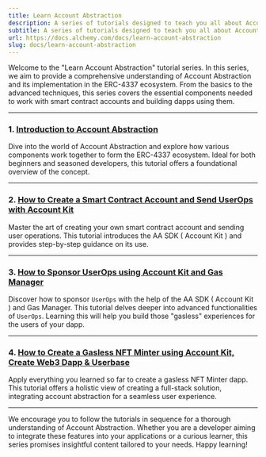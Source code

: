 ```yaml
---
title: Learn Account Abstraction
description: A series of tutorials designed to teach you all about Account Abstraction and building dapps with smart contract accounts
subtitle: A series of tutorials designed to teach you all about Account Abstraction and building dapps with smart contract accounts
url: https://docs.alchemy.com/docs/learn-account-abstraction
slug: docs/learn-account-abstraction
---
```


Welcome to the "Learn Account Abstraction" tutorial series. In this series, we aim to provide a comprehensive understanding of Account Abstraction and its implementation in the ERC-4337 ecosystem. From the basics to the advanced techniques, this series covers the essential components needed to work with smart contract accounts and building dapps using them.

***

### **1. [Introduction to Account Abstraction](/docs/introduction-to-account-abstraction)**

Dive into the world of Account Abstraction and explore how various components work together to form the ERC-4337 ecosystem. Ideal for both beginners and seasoned developers, this tutorial offers a foundational overview of the concept.

***

### **2. [How to Create a Smart Contract Account and Send UserOps with Account Kit](/docs/how-to-create-a-modular-smart-contract-account-and-send-userops-with-account-kit)**

Master the art of creating your own smart contract account and sending user operations. This tutorial introduces the AA SDK ( Account Kit ) and provides step-by-step guidance on its use.

***

### **3. [How to Sponsor UserOps using Account Kit and Gas Manager](/docs/how-to-sponsor-userops-using-aa-sdk-and-gas-manager)**

Discover how to sponsor `UserOps` with the help of the AA SDK ( Account Kit ) and Gas Manager. This tutorial delves deeper into advanced functionalities of `UserOps`. Learning this will help you build those "gasless" experiences for the users of your dapp.

***

### **4. [How to Create a Gasless NFT Minter using Account Kit, Create Web3 Dapp & Userbase](/docs/how-to-create-a-gasless-nft-minter-using-aa-sdk-create-web3-dapp-userbase)**

Apply everything you learned so far to create a gasless NFT Minter dapp. This tutorial offers a holistic view of creating a full-stack solution, integrating account abstraction for a seamless user experience.

***

We encourage you to follow the tutorials in sequence for a thorough understanding of Account Abstraction. Whether you are a developer aiming to integrate these features into your applications or a curious learner, this series promises insightful content tailored to your needs. Happy learning!
